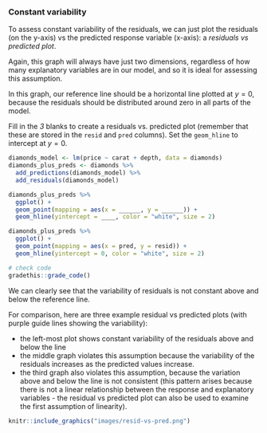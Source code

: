 ### Constant variability

To assess constant variability of the residuals, we can just plot the residuals (on the y-axis) vs the predicted response variable (x-axis): a *residuals vs predicted plot*.

Again, this graph will always have just two dimensions, regardless of how many explanatory variables are in our model, and so it is ideal for assessing this assumption.

In this graph, our reference line should be a horizontal line plotted at $y = 0$, because the residuals should be distributed around zero in all parts of the model.

<p class="comment3">
Fill in the *3* blanks to create a residuals vs. predicted plot (remember that these are stored in the `resid` and `pred` columns). Set the `geom_hline` to intercept at $y = 0$.
</p>

```r
diamonds_model <- lm(price ~ carat + depth, data = diamonds)
diamonds_plus_preds <- diamonds %>%
  add_predictions(diamonds_model) %>%
  add_residuals(diamonds_model)
```

```r
diamonds_plus_preds %>%
  ggplot() +
  geom_point(mapping = aes(x = ______, y = ______)) +
  geom_hline(yintercept = ____, color = "white", size = 2)
```

```r
diamonds_plus_preds %>%
  ggplot() +
  geom_point(mapping = aes(x = pred, y = resid)) +
  geom_hline(yintercept = 0, color = "white", size = 2)
```

```r
# check code
gradethis::grade_code()
```


We can clearly see that the variability of residuals is not constant above and below the reference line.

For comparison, here are three example residual vs predicted plots (with purple guide lines showing the variability):

* the left-most plot shows constant variability of the residuals above and below the line
* the middle graph violates this assumption because the variability of the residuals increases as the predicted values increase.
* the third graph also violates this assumption, because the variation above and below the line is not consistent (this pattern arises because there is not a linear relationship between the response and explanatory variables - the residual vs predicted plot can also be used to examine the first assumption of linearity).


```r
knitr::include_graphics("images/resid-vs-pred.png")
```

<!--
TODO:
- have questions asking students to interpret different assumptions plots
-->
